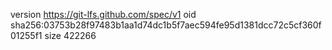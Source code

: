 version https://git-lfs.github.com/spec/v1
oid sha256:03753b28f97483b1aa1d74dc1b5f7aec594fe95d1381dcc72c5cf360f01255f1
size 422266
